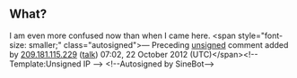 <article id="33881867" title=Talk:Astrological fall>
	<talkpage id="33881867" title="Talk:Astrological fall">
{{WikiProject Astrology}}

== What? ==

I am even more confused now than when I came here.  &lt;span style=&quot;font-size: smaller;&quot; class=&quot;autosigned&quot;&gt;— Preceding [[Wikipedia:Signatures|unsigned]] comment added by [[Special:Contributions/209.181.115.229|209.181.115.229]] ([[User talk:209.181.115.229|talk]]) 07:02, 22 October 2012 (UTC)&lt;/span&gt;&lt;!-- Template:Unsigned IP --&gt; &lt;!--Autosigned by SineBot--&gt;
	</talkpage>
</article>